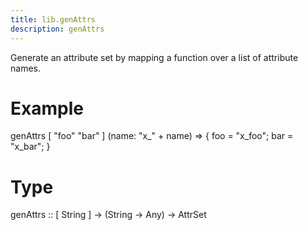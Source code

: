 ```yaml
---
title: lib.genAttrs
description: genAttrs
---
```



Generate an attribute set by mapping a function over a list of
attribute names.

# Example

genAttrs [ "foo" "bar" ] (name: "x_" + name)
=> { foo = "x_foo"; bar = "x_bar"; }

# Type

genAttrs :: [ String ] -> (String -> Any) -> AttrSet
